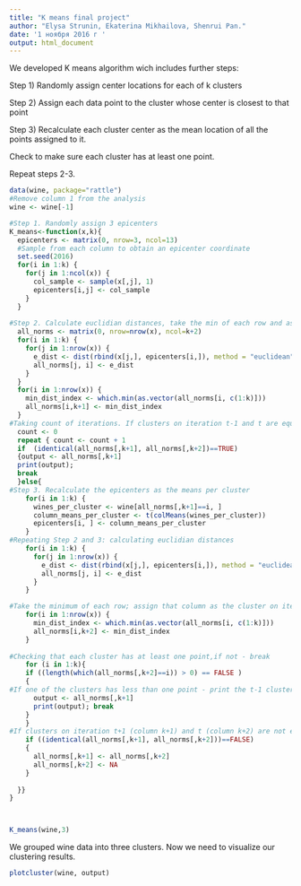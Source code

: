 ```yaml
---
title: "K means final project"
author: "Elysa Strunin, Ekaterina Mikhailova, Shenrui Pan."
date: '1 ноября 2016 г '
output: html_document
---
```

We developed K means algorithm wich includes further steps:

Step 1) Randomly assign center locations for each of k clusters

Step 2) Assign each data point to the cluster whose center is closest to that point

Step 3) Recalculate each cluster center as the mean location of all the points assigned to it.

Check to make sure each cluster has at least one point.

Repeat steps 2-3.
```r
data(wine, package="rattle")
#Remove column 1 from the analysis
wine <- wine[-1]

#Step 1. Randomly assign 3 epicenters
K_means<-function(x,k){ 
  epicenters <- matrix(0, nrow=3, ncol=13)
  #Sample from each column to obtain an epicenter coordinate
  set.seed(2016)
  for(i in 1:k) {
    for(j in 1:ncol(x)) {
      col_sample <- sample(x[,j], 1)
      epicenters[i,j] <- col_sample
    }
  }
  
#Step 2. Calculate euclidian distances, take the min of each row and assign that column as the cluster; put it in fourth column.
  all_norms <- matrix(0, nrow=nrow(x), ncol=k+2)
  for(i in 1:k) {
    for(j in 1:nrow(x)) {
      e_dist <- dist(rbind(x[j,], epicenters[i,]), method = "euclidean")
      all_norms[j, i] <- e_dist
    }
  }
  for(i in 1:nrow(x)) {
    min_dist_index <- which.min(as.vector(all_norms[i, c(1:k)]))
    all_norms[i,k+1] <- min_dist_index
  }  
#Taking count of iterations. If clusters on iteration t-1 and t are equal then break and print the output.
  count <- 0
  repeat { count <- count + 1
  if  (identical(all_norms[,k+1], all_norms[,k+2])==TRUE) 
  {output <- all_norms[,k+1]
  print(output);
  break
  }else{
#Step 3. Recalculate the epicenters as the means per cluster
    for(i in 1:k) {
      wines_per_cluster <- wine[all_norms[,k+1]==i, ]
      column_means_per_cluster <- t(colMeans(wines_per_cluster))
      epicenters[i, ] <- column_means_per_cluster
    }
#Repeating Step 2 and 3: calculating euclidian distances
    for(i in 1:k) {
      for(j in 1:nrow(x)) {
        e_dist <- dist(rbind(x[j,], epicenters[i,]), method = "euclidean")
        all_norms[j, i] <- e_dist
      }
    }

#Take the minimum of each row; assign that column as the cluster on itertaion t; put it in k+2 column
    for(i in 1:nrow(x)) {
      min_dist_index <- which.min(as.vector(all_norms[i, c(1:k)]))
      all_norms[i,k+2] <- min_dist_index
    }  
    
#Checking that each cluster has at least one point,if not - break
    for (i in 1:k){
    if ((length(which(all_norms[,k+2]==i)) > 0) == FALSE ) 
    {
#If one of the clusters has less than one point - print the t-1 cluster assignments, which should have at least one point per cluster
      output <- all_norms[,k+1]
      print(output); break
    } 
    }
#If clusters on iteration t+1 (column k+1) and t (column k+2) are not equal, move the most recent clusters over and loop again
    if ((identical(all_norms[,k+1], all_norms[,k+2]))==FALSE) 
    {
      all_norms[,k+1] <- all_norms[,k+2]
      all_norms[,k+2] <- NA
    } 
    
  }} 
}



K_means(wine,3)
```

We grouped wine data into three clusters. Now we need to visualize our clustering results. 
```r
plotcluster(wine, output)
```

